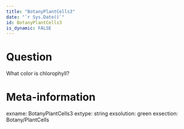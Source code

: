 ```yaml
---
title: "BotanyPlantCells3"
date: "`r Sys.Date()`"
id: BotanyPlantCells3
is_dynamic: FALSE
---
```


Question
========

What color is chlorophyll?


Meta-information
================
exname: BotanyPlantCells3
extype: string
exsolution: green
exsection: Botany/PlantCells

